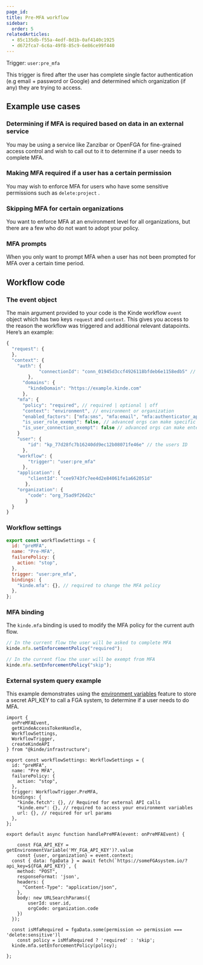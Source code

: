 ```yaml
---
page_id: 
title: Pre-MFA workflow
sidebar:
  order: 5
relatedArticles:
  - 85c135db-f55a-4edf-8d1b-0af4140c1925
  - d672fca7-6c6a-49f8-85c9-6e86ce99f440
---
```


Trigger: `user:pre_mfa`

This trigger is fired after the user has complete single factor authentication (e.g email + password or Google) and determined which organization (if any) they are trying to access. 

## Example use cases

### Determining if MFA is required based on data in an external service

You may be using a service like Zanzibar or OpenFGA for fine-grained access control and wish to call out to it to determine if a user needs to complete MFA.

### Making MFA required if a user has a certain permission

You may wish to enforce MFA for users who have some sensitive permissions such as `delete:project` .

### Skipping MFA for certain organizations

You want to enforce MFA at an environment level for all organizations, but there are a few who do not want to adopt your policy.

### MFA prompts

When you only want to prompt MFA when a user has not been prompted for MFA over a certain time period.

## Workflow code

### The event object

The main argument provided to your code is the Kinde workflow `event` object which has two keys `request` and `context`. This gives you access to the reason the workflow was triggered and additional relevant datapoints. Here’s an example:

```jsx
{
  "request": {
  },
  "context": {
    "auth": {
			"connectionId": "conn_01945d3ccf4926118bfdeb6e1158edb5" // connection ID the user auth'd with
		},
	  "domains": {
	    "kindeDomain": "https://example.kinde.com"
	  },
    "mfa": {
      "policy": "required", // required | optional | off
      "context": "environment", // environment or organization
      "enabled_factors": ["mfa:sms", "mfa:email", "mfa:authenticator_app"], // factors you have enabled for this context
      "is_user_role_exempt": false, // advanced orgs can make specific roles exempt from MFA
      "is_user_connection_exempt": false // advanced orgs can make enterprise connections exempt from MFA
    }
    "user": { 
	    "id": "kp_77d28fc7b16240dd9ec12b08071fe46e" // the users ID
	  },
    "workflow": {
	    "trigger": "user:pre_mfa"
	  },
    "application": {
	    "clientId": "cee9743fc7ee4d2e84061fe1a662051d"
	   },
    "organization": {
	    "code": "org_75ad9f26d2c"
	   }
  }
}
```

### Workflow settings

```jsx
export const workflowSettings = {
  id: "preMFA",
  name: "Pre-MFA",
  failurePolicy: {
    action: "stop",
  },
  trigger: "user:pre_mfa",
  bindings: {
    "kinde.mfa": {}, // required to change the MFA policy
  },
};
```

### MFA binding

The `kinde.mfa` binding is used to modify the MFA policy for the current auth flow.

```jsx
// In the current flow the user will be asked to complete MFA
kinde.mfa.setEnforcementPolicy("required");

// In the current flow the user will be exempt from MFA
kinde.mfa.setEnforcementPolicy("skip");
```

### External system query example

This example demonstrates using the [environment variables](https://docs.kinde.com/build/env-variables/add-manage-env-variables/) feature to store a secret API_KEY to call a FGA system, to determine if a user needs to do MFA.

```tsx
import {
  onPreMFAEvent,
  getKindeAccessTokenHandle,
  WorkflowSettings,
  WorkflowTrigger,
  createKindeAPI
} from "@kinde/infrastructure";

export const workflowSettings: WorkflowSettings = {
  id: "preMFA",
  name: "Pre MFA",
  failurePolicy: {
    action: "stop",
  },
  trigger: WorkflowTrigger.PreMFA,
  bindings: {
    "kinde.fetch": {}, // Required for external API calls
    "kinde.env": {}, // required to access your environment variables
    url: {}, // required for url params
  },
};

export default async function handlePreMFA(event: onPreMFAEvent) {

	const FGA_API_KEY = getEnvironmentVariable('MY_FGA_API_KEY')?.value
	const {user, organization} = event.context;
  const { data: fgaData } = await fetch(`https://someFGAsystem.io/?api_key=${FGA_API_KEY}`, {
    method: "POST",
    responseFormat: 'json',
    headers: {
      "Content-Type": "application/json",
    },
    body: new URLSearchParams({
	    userId: user.id,
	    orgCode: organization.code
    })
  });
  
  const isMfaRequired = fgaData.some(permission => permission === 'delete:sensitive')l
	const policy = isMfaRequired ? 'required' : 'skip';
  kinde.mfa.setEnforcementPolicy(policy);
   
};
  
```
